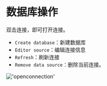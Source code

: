 # 数据库操作

双击连接，即可打开连接。
- `Create database`：新建数据库
- `Editor source`：编辑连接信息
- `Refresh`：刷新连接
- `Remove data source`：删除当前连接。

!['openconnection'](/image/connection-manage/openconnection.png)
